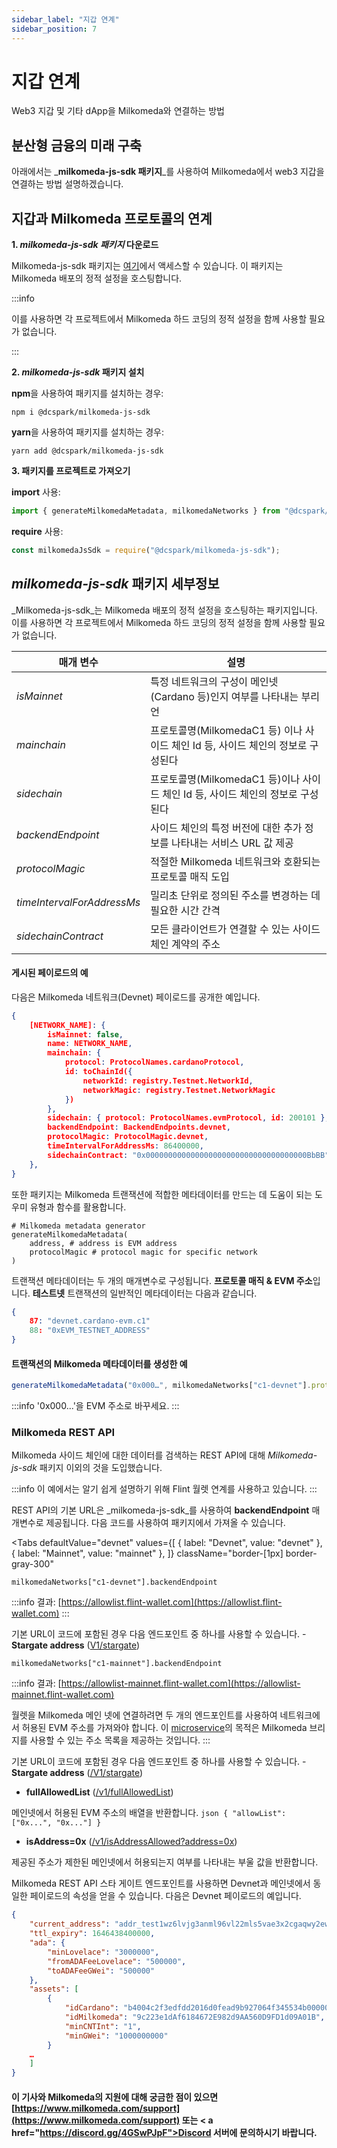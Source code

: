 ```yaml
---
sidebar_label: "지갑 연계"
sidebar_position: 7
---
```



# 지갑 연계

Web3 지갑 및 기타 dApp을 Milkomeda와 연결하는 방법

## 분산형 금융의 미래 구축

아래에서는 _**milkomeda-js-sdk 패키지**_를 사용하여 Milkomeda에서 web3 지갑을 연결하는 방법 설명하겠습니다.

## 지갑과 Milkomeda 프로토콜의 연계

**1. _milkomeda-js-sdk 패키지_ 다운로드**

Milkomeda-js-sdk 패키지는 [여기](https://www.npmjs.com/package/@dcspark/milkomeda-js-sdk)에서 액세스할 수 있습니다. 이 패키지는 Milkomeda 배포의 정적 설정을 호스팅합니다.

:::info

이를 사용하면 각 프로젝트에서 Milkomeda 하드 코딩의 정적 설정을 함께 사용할 필요가 없습니다.

:::

**2. _milkomeda-js-sdk_ 패키지 설치**

**npm**을 사용하여 패키지를 설치하는 경우:

```shell
npm i @dcspark/milkomeda-js-sdk
```

**yarn**을 사용하여 패키지를 설치하는 경우:

```shell
yarn add @dcspark/milkomeda-js-sdk
```

**3. 패키지를 프로젝트로 가져오기**

**import** 사용:

```js
import { generateMilkomedaMetadata, milkomedaNetworks } from "@dcspark/milkomeda-js-sdk";
```

**require** 사용:

```js
const milkomedaJsSdk = require("@dcspark/milkomeda-js-sdk");
```

## _milkomeda-js-sdk_ 패키지 세부정보

_Milkomeda-js-sdk_는 Milkomeda 배포의 정적 설정을 호스팅하는 패키지입니다. 이를 사용하면 각 프로젝트에서 Milkomeda 하드 코딩의 정적 설정을 함께 사용할 필요가 없습니다.

| 매개 변수                      | 설명                                                    |
| -------------------------- | ----------------------------------------------------- |
| _isMainnet_                | 특정 네트워크의 구성이 메인넷 (Cardano 등)인지 여부를 나타내는 부리언           |
| _mainchain_                | 프로토콜명(MilkomedaC1 등) 이나 사이드 체인 Id 등, 사이드 체인의 정보로 구성된다 |
| _sidechain_                | 프로토콜명(MilkomedaC1 등)이나 사이드 체인 Id 등, 사이드 체인의 정보로 구성된다  |
| _backendEndpoint_          | 사이드 체인의 특정 버전에 대한 추가 정보를 나타내는 서비스 URL 값 제공            |
| _protocolMagic_            | 적절한 Milkomeda 네트워크와 호환되는 프로토콜 매직 도입                   |
| _timeIntervalForAddressMs_ | 밀리초 단위로 정의된 주소를 변경하는 데 필요한 시간 간격                      |
| _sidechainContract_        | 모든 클라이언트가 연결할 수 있는 사이드체인 계약의 주소                       |

#### 게시된 페이로드의 예

다음은 Milkomeda 네트워크(Devnet) 페이로드를 공개한 예입니다.

```json
{
    [NETWORK_NAME]: {
        isMainnet: false,
        name: NETWORK_NAME,
        mainchain: {
            protocol: ProtocolNames.cardanoProtocol,
            id: toChainId({
                networkId: registry.Testnet.NetworkId,
                networkMagic: registry.Testnet.NetworkMagic
            })
        },
        sidechain: { protocol: ProtocolNames.evmProtocol, id: 200101 },
        backendEndpoint: BackendEndpoints.devnet,
        protocolMagic: ProtocolMagic.devnet,
        timeIntervalForAddressMs: 86400000,
        sidechainContract: "0x000000000000000000000000000000000000BbBB"
    },
}
```

또한 패키지는 Milkomeda 트랜잭션에 적합한 메타데이터를 만드는 데 도움이 되는 도우미 유형과 함수를 활용합니다.

```shell
# Milkomeda metadata generator
generateMilkomedaMetadata(
    address, # address is EVM address
    protocolMagic # protocol magic for specific network
)
```

트랜잭션 메타데이터는 두 개의 매개변수로 구성됩니다. **프로토콜 매직 & EVM 주소**입니다. **테스트넷** 트랜잭션의 일반적인 메타데이터는 다음과 같습니다.

```json
{
    87: "devnet.cardano-evm.c1"
    88: "0xEVM_TESTNET_ADDRESS"
}
```

#### 트랜잭션의 Milkomeda 메타데이터를 생성한 예

```js
generateMilkomedaMetadata("0x000…", milkomedaNetworks["c1-devnet"].protocolMagic);
```

:::info '0x000...'을 EVM 주소로 바꾸세요. :::

### Milkomeda REST API

Milkomeda 사이드 체인에 대한 데이터를 검색하는 REST API에 대해 _Milkomeda-js-sdk_ 패키지 이외의 것을 도입했습니다.

:::info 이 예에서는 알기 쉽게 설명하기 위해 Flint 월렛 연계를 사용하고 있습니다. :::

REST API의 기본 URL은 _milkomeda-js-sdk_를 사용하여 **backendEndpoint** 매개변수로 제공됩니다. 다음 코드를 사용하여 패키지에서 가져올 수 있습니다.

<Tabs
  defaultValue="devnet"
  values={[
    { label: "Devnet", value: "devnet" },
 { label: "Mainnet", value: "mainnet" },
 ]}
 className="border-[1px] border-gray-300"
>
<TabItem value="devnet">

``
milkomedaNetworks["c1-devnet"].backendEndpoint
``

:::info
결과: [https://allowlist.flint-wallet.com](https://allowlist.flint-wallet.com)
:::

기본 URL이 코드에 포함된 경우 다음 엔드포인트 중 하나를 사용할 수 있습니다. - **Stargate address** ([V1/stargate](https://allowlist.flint-wallet.com/v1/stargate))

</TabItem>

<TabItem value="mainnet">

``
milkomedaNetworks["c1-mainnet"].backendEndpoint
``

:::info
결과: [https://allowlist-mainnet.flint-wallet.com](https://allowlist-mainnet.flint-wallet.com)

월렛을 Milkomeda 메인 넷에 연결하려면 두 개의 엔드포인트를 사용하여 네트워크에서 허용된 EVM 주소를 가져와야 합니다. 이 [microservice](https://github.com/dcSpark/allowedlist-service/)의 목적은 Milkomeda 브리지를 사용할 수 있는 주소 목록을 제공하는 것입니다.
:::

기본 URL이 코드에 포함된 경우 다음 엔드포인트 중 하나를 사용할 수 있습니다. - **Stargate address** ([/V1/stargate](https://allowlist-mainnet.flint-wallet.com/v1/stargate))
- **fullAllowedList** ([/v1/fullAllowedList](https://allowlist-mainnet.flint-wallet.com/v1/fullAllowedList))

메인넷에서 허용된 EVM 주소의 배열을 반환합니다. ``json
{
   "allowList": ["0x...", "0x..."]
}
``

- **isAddress=0x** ([/v1/isAddressAllowed?address=0x](https://allowlist-mainnet.flint-wallet.com/v1/isAddressAllowed?address=0x))

제공된 주소가 제한된 메인넷에서 허용되는지 여부를 나타내는 부울 값을 반환합니다.

</TabItem>

</Tabs>

Milkomeda REST API 스타 게이트 엔드포인트를 사용하면 Devnet과 메인넷에서 동일한 페이로드의 속성을 얻을 수 있습니다. 다음은 Devnet 페이로드의 예입니다. &#x20;

```json
{
    "current_address": "addr_test1wz6lvjg3anml96vl22mls5vae3x2cgaqwy2ewp5gj3fcxdcw652wz",
    "ttl_expiry": 1646438400000,
    "ada": {
        "minLovelace": "3000000",
        "fromADAFeeLovelace": "500000",
        "toADAFeeGWei": "500000"
    },
    "assets": [
        {
            "idCardano": "b4004c2f3edfdd2016d0fead9b927064f345534b000000000000000000000000",
            "idMilkomeda": "9c223e1dAf6184672E982d9AA560D9FD1d09A01B",
            "minCNTInt": "1",
            "minGWei": "1000000000"
        }
    …
    ]
}
```

#### 이 기사와 Milkomeda의 지원에 대해 궁금한 점이 있으면 [https://www.milkomeda.com/support](https://www.milkomeda.com/support) 또는 < a href="https://discord.gg/4GSwPJpF">Discord 서버</a>에 문의하시기 바랍니다.
